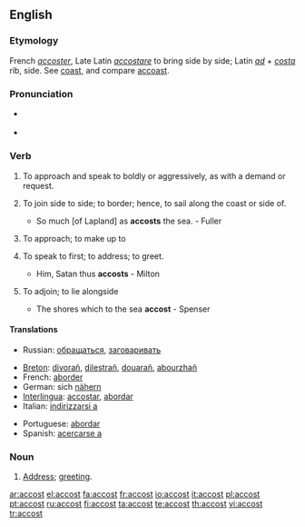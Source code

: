 ==English==

===Etymology===
French ''[[accoster]]'', Late Latin ''[[accostare]]'' to bring side by side; Latin ''[[ad]]'' + ''[[costa]]'' rib, side. See [[coast]], and compare [[accoast]].

===Pronunciation===
*{{a|US}} {{IPA|/əˈkɔst/}}
*{{audio|en-us-accost.ogg|Audio (US)}}

===Verb===
{{en-verb}}

# {{context|transitive}} To approach and speak to boldly or aggressively, as with a demand or request.
# {{context|transitive|obsolete}} To join side to side; to border; hence, to sail along the coast or side of.
#*So much [of Lapland] as '''accosts''' the sea. - Fuller
# {{context|transitive|obsolete|Shakespearian}} To approach; to make up to
# {{transitive}} To speak to first; to address; to greet.
#*Him, Satan thus '''accosts''' - Milton
# {{context|intransitive|obsolete}} To adjoin; to lie alongside
#*The shores which to the sea '''accost''' - Spenser

====Translations====
{{trans-top|To approach and speak to boldly or aggressively, as with a demand or request}}
* Russian: [[обращаться]], [[заговаривать]]
{{trans-mid}}
{{trans-bottom}}

{{checktrans-top}}
*[[Breton]]: [[divorañ]], [[dilestrañ]], [[douarañ]], [[abourzhañ]]
*French: [[aborder]]
*German: sich [[nähern]]
*[[Interlingua]]: [[accostar]], [[abordar]]
*Italian: [[indirizzarsi a]]
{{trans-mid}}
*Portuguese: [[abordar]]
*Spanish: [[acercarse a]]
{{trans-bottom}}

===Noun===
{{en-noun}}

# {{rare}} [[address|Address]]; [[greeting]].

[[ar:accost]]
[[el:accost]]
[[fa:accost]]
[[fr:accost]]
[[io:accost]]
[[it:accost]]
[[pl:accost]]
[[pt:accost]]
[[ru:accost]]
[[fi:accost]]
[[ta:accost]]
[[te:accost]]
[[th:accost]]
[[vi:accost]]
[[tr:accost]]